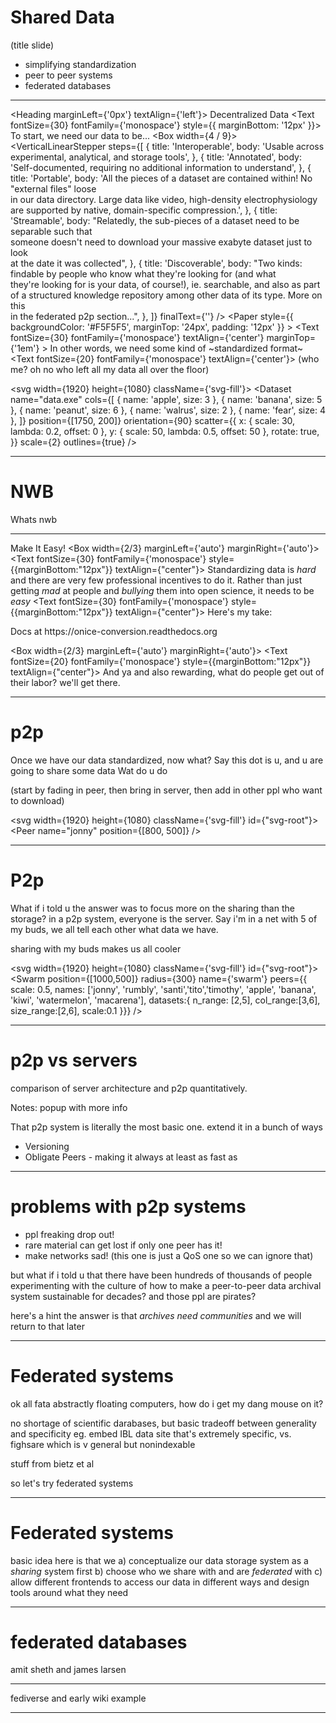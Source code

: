 

# Shared Data

(title slide)

* simplifying standardization
* peer to peer systems
* federated databases

---


<Heading marginLeft={'0px'} textAlign={'left'}>
  Decentralized Data
</Heading>
<Text fontSize={30} fontFamily={'monospace'} style={{ marginBottom: '12px' }}>
  To start, we need our data to be...
</Text>
<Box width={4 / 9}>
  <VerticalLinearStepper
      steps={[
        {
          title: 'Interoperable',
          body: 'Usable across experimental, analytical, and storage tools',
        },
        {
          title: 'Annotated',
          body:
              'Self-documented, requiring no additional information to understand',
        },
        {
          title: 'Portable',
          body:
              'All the pieces of a dataset are contained within! No "external files" loose\
          in our data directory. Large data like video, high-density electrophysiology \
          are supported by native, domain-specific compression.',
        },
        {
          title: 'Streamable',
          body:
              "Relatedly, the sub-pieces of a dataset need to be separable such that \
          someone doesn't need to download your massive exabyte dataset just to look \
          at the date it was collected",
        },
        {
          title: 'Discoverable',
          body:
              "Two kinds: findable by people who know what they're looking for (and what \
          they're looking for is your data, of course!), ie. searchable, and also as part \
          of a structured knowledge repository among other data of its type. More on this \
          in the federated p2p section...",
        },
      ]}
      finalText={''}
  />
  <Appear>
    <Paper
        style={{ backgroundColor: '#F5F5F5', marginTop: '24px', padding: '12px' }}
    >
      <Text
          fontSize={30}
          fontFamily={'monospace'}
          textAlign={'center'}
          marginTop={'1em'}
      >
        In other words, we need some kind of
      </Text>
      <Heading>~standardized format~</Heading>
      <Text fontSize={20} fontFamily={'monospace'} textAlign={'center'}>
        (who me? oh no who left all my data all over the floor)
      </Text>
    </Paper>
  </Appear>
</Box>

<svg width={1920} height={1080} className={'svg-fill'}>
  <Dataset
      name="data.exe"
      cols={[
        { name: 'apple', size: 3 },
        { name: 'banana', size: 5 },
        { name: 'peanut', size: 6 },
        { name: 'walrus', size: 2 },
        { name: 'fear', size: 4 },
      ]}
      position={[1750, 200]}
      orientation={90}
      scatter={{
        x: { scale: 30, lambda: 0.2, offset: 0 },
        y: { scale: 50, lambda: 0.5, offset: 50 },
        rotate: true,
      }}
      scale={2}
      outlines={true}
  />
</svg>

---

# NWB

Whats nwb

---


<Heading>Make It Easy!</Heading>
<Box width={2/3} marginLeft={'auto'} marginRight={'auto'}>
  <Text fontSize={30} fontFamily={'monospace'} style={{marginBottom:"12px"}} textAlign={"center"}>
    Standardizing data is *hard* and there are very few professional incentives to do it.
    Rather than just getting *mad* at people and *bullying* them into open science,
    it needs to be *easy*</Text>
  <Text fontSize={30} fontFamily={'monospace'} style={{marginBottom:"12px"}} textAlign={"center"}>
    Here's my take:
  </Text>
  <Link fontSize={20} href={"https://onice-conversion.readthedocs.org"} textAlign={"center"} fontFamily={'monospace'}>Docs at https://onice-conversion.readthedocs.org</Link>

</Box>

<Box width={2/3} marginLeft={'auto'} marginRight={'auto'}>
  <Text fontSize={20} fontFamily={'monospace'} style={{marginBottom:"12px"}} textAlign={"center"}>
    And ya and also rewarding, what do people get out of their labor? we'll get there.</Text>

</Box>



---
# p2p

Once we have our data standardized, now what?
Say this dot is u, and u are going to share some data
Wat do u do

(start by fading in peer, then bring in server, then add in other
ppl who want to download)

<svg width={1920} height={1080} className={'svg-fill'} id={"svg-root"}>
  <Peer
      name="jonny"
      position={[800, 500]}
  />
</svg>

---

# P2p

What if i told u the answer was to focus more on the sharing than the storage?
in a p2p system, everyone is the server.
Say i'm in a net with 5 of my buds, we all
tell each other what data we have.

sharing with my buds makes us all cooler

<svg width={1920} height={1080} className={'svg-fill'} id={"svg-root"}>
  <Swarm
      position={[1000,500]}
      radius={300}
      name={'swarm'}
      peers={{
        scale: 0.5,
        names: ['jonny', 'rumbly', 'santi','tito','timothy', 'apple', 'banana', 'kiwi', 'watermelon', 'macarena'],
        datasets:{
          n_range: [2,5],
          col_range:[3,6],
          size_range:[2,6],
          scale:0.1
        }}}
  />
</svg>

---

# p2p vs servers

comparison of server architecture and p2p quantitatively.

Notes: popup with more info

That p2p system is literally the most basic one. extend it in a bunch of ways

* Versioning
* Obligate Peers - making it always at least as fast as

---

# problems with p2p systems

* ppl freaking drop out!
* rare material can get lost if only one peer has it!
* make networks sad! (this one is just a QoS one so we can ignore that)

but what if i told u that there have been hundreds of thousands of people experimenting
with the culture of how to make a peer-to-peer data archival system
sustainable for decades? and those ppl are pirates?

here's a hint the answer is that *archives need communities* and
we will return to that later

---

# Federated systems

ok all fata abstractly floating computers, how do i get my dang mouse on it?

no shortage of scientific darabases, but basic tradeoff between generality and specificity
eg. embed IBL data site that's extremely specific, vs. fighsare which is v general but nonindexable

stuff from bietz et al

so let's try federated systems

---

# Federated systems

basic idea here is that we
a) conceptualize our data storage system as a *sharing* system first
b) choose who we share with and are *federated* with
c) allow different frontends to access our data in different ways and design tools around what they need

---

# federated databases

amit sheth and james larsen


---

fediverse and early wiki example

---



